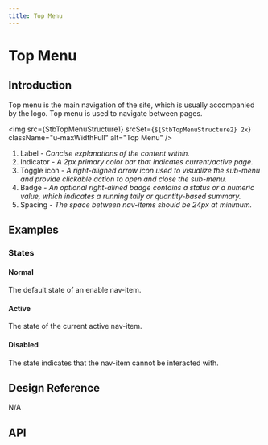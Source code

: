 ```yaml
---
title: Top Menu
---
```





# Top Menu

## Introduction

Top menu is the main navigation of the site, which is usually accompanied by the logo. Top menu is used to navigate between pages.

<img
  src={StbTopMenuStructure1}
  srcSet={`${StbTopMenuStructure2} 2x`}
  className="u-maxWidthFull"
  alt="Top Menu"
/>
<ol className="u-textGray u-marginTopTiny">
  <li>
      Label
    <i className="u-text200"> - Concise explanations of the content within.</i>
  </li>
  <li>
      Indicator
    <i className="u-text200"> - A 2px primary color bar that indicates current/active page.</i>
  </li>
  <li>
      Toggle icon
    <i className="u-text200"> - A right-aligned arrow icon used to visualize the sub-menu and provide clickable action to open and close the sub-menu.</i>
  </li>
  <li>
      Badge
    <i className="u-text200"> - An optional right-alined badge contains a status or a numeric value, which indicates a running tally or quantity-based summary.</i>
  </li>
  <li>
      Spacing
    <i className="u-text200"> - The space between nav-items should be 24px at minimum.</i>
  </li>
</ol>

## Examples

### States


#### Normal

The default state of an enable nav-item.

#### Active

The state of the current active nav-item.

#### Disabled

The state indicates that the nav-item cannot be interacted with.

<CodeView codeText={defaultTopMenu} />

## Design Reference

N/A

## API

<ComponentApi name="TopMenu" importName="TopMenu" />
<ComponentApi displayName="TopMenu.Item" name="TopMenuItem" />
<ComponentApi displayName="TopMenu.SubMenu" name="TopMenuSubMenu" />
